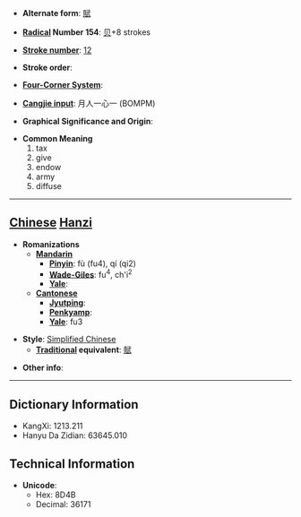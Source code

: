 * '''Alternate form''': [[賦]]

* '''[[Wiktionary:Chinese radical index| Radical]] Number 154''': [[Wiktionary:Chinese radical index 贝|贝]]+8 strokes

* '''[[Wiktionary:Chinese total strokes index|Stroke number]]''': [[Wiktionary:Chinese total strokes index 12|12]]

* '''Stroke order''': 

* '''[[Wiktionary:Chinese four corner index|Four-Corner System]]''': 

* '''[[Wiktionary:Chinese Cangjie index|Cangjie input]]''': 月人一心一 (BOMPM)

* '''Graphical Significance and Origin''': 

* '''Common Meaning'''
*#tax
*# give
*# endow
*# army
*# diffuse


----

== [[Chinese]] [[Hanzi]] ==

* '''Romanizations'''
** '''[[Mandarin]]'''
*** '''[[Pinyin]]''': fù (fu4), qí (qi2)
*** '''[[Wade-Giles]]''': fu<sup>4</sup>, ch'i<sup>2</sup>
*** '''[[Yale]]''': 
** '''[[Cantonese]]'''
*** '''[[Jyutping]]''':
*** '''[[Penkyamp]]''': 
*** '''[[Yale]]''': fu3

* '''Style''': [[Simplified Chinese]] 
** '''[[Traditional Chinese|Traditional]] equivalent''': [[賦]]

* '''Other info''': 

----

== Dictionary Information ==

* KangXi: 1213.211
* Hanyu Da Zidian: 63645.010

== Technical Information ==

* '''Unicode''':
** Hex: 8D4B
** Decimal: 36171
